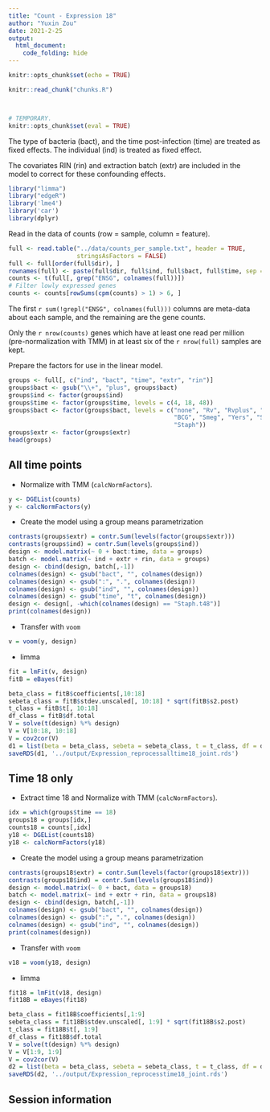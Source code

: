 ```yaml
---
title: "Count - Expression 18"
author: "Yuxin Zou"
date: 2021-2-25
output: 
  html_document:
    code_folding: hide
---
```


```r
knitr::opts_chunk$set(echo = TRUE)
```

```r
knitr::read_chunk("chunks.R")
```

<!-- Update knitr chunk options -->
```r
```

<!-- Insert the date the file was last updated -->
```r
```

```r
# TEMPORARY.
knitr::opts_chunk$set(eval = TRUE)
```

The type of bacteria (bact), and the time post-infection (time) are treated as fixed effects. The individual (ind) is treated as fixed effect.

The covariates RIN (rin) and extraction batch (extr) are included in the model to correct for these confounding effects.

```r
library("limma")
library("edgeR")
library('lme4')
library('car')
library(dplyr)
```

Read in the data of counts (row = sample, column = feature).

```r
full <- read.table("../data/counts_per_sample.txt", header = TRUE,
                   stringsAsFactors = FALSE)
full <- full[order(full$dir), ]
rownames(full) <- paste(full$dir, full$ind, full$bact, full$time, sep = ".")
counts <- t(full[, grep("ENSG", colnames(full))])
# Filter lowly expressed genes
counts <- counts[rowSums(cpm(counts) > 1) > 6, ]
```

The first `r sum(!grepl("ENSG", colnames(full)))` columns are meta-data about each sample, and the remaining are the gene counts.

Only the `r nrow(counts)` genes which have at least one read per million (pre-normalization with TMM) in at least six of the `r nrow(full)` samples are kept.

Prepare the factors for use in the linear model.

```r
groups <- full[, c("ind", "bact", "time", "extr", "rin")]
groups$bact <- gsub("\\+", "plus", groups$bact)
groups$ind <- factor(groups$ind)
groups$time <- factor(groups$time, levels = c(4, 18, 48))
groups$bact <- factor(groups$bact, levels = c("none", "Rv", "Rvplus", "GC",
                                              "BCG", "Smeg", "Yers", "Salm",
                                              "Staph"))
groups$extr <- factor(groups$extr)
head(groups)
```

## All time points

* Normalize with TMM (`calcNormFactors`).

```r
y <- DGEList(counts)
y <- calcNormFactors(y)
```

* Create the model using a group means parametrization

```r
contrasts(groups$extr) = contr.Sum(levels(factor(groups$extr)))
contrasts(groups$ind) = contr.Sum(levels(groups$ind))
design <- model.matrix(~ 0 + bact:time, data = groups)
batch <- model.matrix(~ ind + extr + rin, data = groups)
design <- cbind(design, batch[,-1])
colnames(design) <- gsub("bact", "", colnames(design))
colnames(design) <- gsub(":", ".", colnames(design))
colnames(design) <- gsub("ind", "", colnames(design))
colnames(design) <- gsub("time", "t", colnames(design))
design <- design[, -which(colnames(design) == "Staph.t48")]
print(colnames(design))
```

* Transfer with `voom`
```r
v = voom(y, design)
```

* limma
```r
fit = lmFit(v, design)
fitB = eBayes(fit)
```

```r
beta_class = fitB$coefficients[,10:18]
sebeta_class = fitB$stdev.unscaled[, 10:18] * sqrt(fitB$s2.post)
t_class = fitB$t[, 10:18]
df_class = fitB$df.total
V = solve(t(design) %*% design)
V = V[10:18, 10:18]
V = cov2cor(V)
d1 = list(beta = beta_class, sebeta = sebeta_class, t = t_class, df = df_class, groups = groups, V=V)
saveRDS(d1, '../output/Expression_reprocessalltime18_joint.rds')
```

## Time 18 only

* Extract time 18 and Normalize with TMM (`calcNormFactors`).

```r
idx = which(groups$time == 18)
groups18 = groups[idx,]
counts18 = counts[,idx]
y18 <- DGEList(counts18)
y18 <- calcNormFactors(y18)
```

* Create the model using a group means parametrization

```r
contrasts(groups18$extr) = contr.Sum(levels(factor(groups18$extr)))
contrasts(groups18$ind) = contr.Sum(levels(groups18$ind))
design <- model.matrix(~ 0 + bact, data = groups18)
batch <- model.matrix(~ ind + extr + rin, data = groups18)
design <- cbind(design, batch[,-1])
colnames(design) <- gsub("bact", "", colnames(design))
colnames(design) <- gsub(":", ".", colnames(design))
colnames(design) <- gsub("ind", "", colnames(design))
print(colnames(design))
```

* Transfer with `voom`
```r
v18 = voom(y18, design)
```

* limma
```r
fit18 = lmFit(v18, design)
fit18B = eBayes(fit18)
```

```r
beta_class = fit18B$coefficients[,1:9]
sebeta_class = fit18B$stdev.unscaled[, 1:9] * sqrt(fit18B$s2.post)
t_class = fit18B$t[, 1:9]
df_class = fit18B$df.total
V = solve(t(design) %*% design)
V = V[1:9, 1:9]
V = cov2cor(V)
d2 = list(beta = beta_class, sebeta = sebeta_class, t = t_class, df = df_class, groups = groups, V=V)
saveRDS(d2, '../output/Expression_reprocesstime18_joint.rds')
```

## Session information

<!-- Insert the session information into the document -->
```r
```

